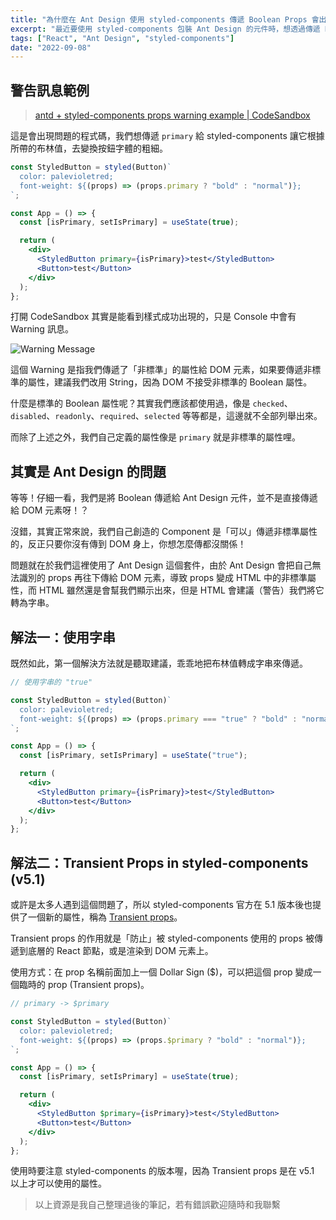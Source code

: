 ```yaml
---
title: "為什麼在 Ant Design 使用 styled-components 傳遞 Boolean Props 會出現警告"
excerpt: "最近要使用 styled-components 包裝 Ant Design 的元件時，想透過傳遞 Boolean 值的 props 來製作動態樣式，結果是成功了但是卻一直跳出警告訊息，這是為什麼呢？"
tags: ["React", "Ant Design", "styled-components"]
date: "2022-09-08"
---
```


## 警告訊息範例

> [antd + styled-components props warning example | CodeSandbox](https://codesandbox.io/s/antd-styled-components-props-issue-2eq1jd)

這是會出現問題的程式碼，我們想傳遞 `primary` 給 styled-components 讓它根據所帶的布林值，去變換按鈕字體的粗細。

```jsx
const StyledButton = styled(Button)`
  color: palevioletred;
  font-weight: ${(props) => (props.primary ? "bold" : "normal")};
`;

const App = () => {
  const [isPrimary, setIsPrimary] = useState(true);

  return (
    <div>
      <StyledButton primary={isPrimary}>test</StyledButton>
      <Button>test</Button>
    </div>
  );
};
```

打開 CodeSandbox 其實是能看到樣式成功出現的，只是 Console 中會有 Warning 訊息。

![Warning Message](https://i.imgur.com/ixJ9xBd.png)

這個 Warning 是指我們傳遞了「非標準」的屬性給 DOM 元素，如果要傳遞非標準的屬性，建議我們改用 String，因為 DOM 不接受非標準的 Boolean 屬性。

什麼是標準的 Boolean 屬性呢？其實我們應該都使用過，像是 `checked`、`disabled`、`readonly`、`required`、`selected` 等等都是，這邊就不全部列舉出來。

而除了上述之外，我們自己定義的屬性像是 `primary` 就是非標準的屬性哩。

## 其實是 Ant Design 的問題

等等！仔細一看，我們是將 Boolean 傳遞給 Ant Design 元件，並不是直接傳遞給 DOM 元素呀！？

沒錯，其實正常來說，我們自己創造的 Component 是「可以」傳遞非標準屬性的，反正只要你沒有傳到 DOM 身上，你想怎麼傳都沒關係！

問題就在於我們這裡使用了 Ant Design 這個套件，由於 Ant Design 會把自己無法識別的 props 再往下傳給 DOM 元素，導致 props 變成 HTML 中的非標準屬性，而 HTML 雖然還是會幫我們顯示出來，但是 HTML 會建議（警告）我們將它轉為字串。

## 解法一：使用字串

既然如此，第一個解決方法就是聽取建議，乖乖地把布林值轉成字串來傳遞。

```jsx
// 使用字串的 "true"

const StyledButton = styled(Button)`
  color: palevioletred;
  font-weight: ${(props) => (props.primary === "true" ? "bold" : "normal")};
`;

const App = () => {
  const [isPrimary, setIsPrimary] = useState("true");

  return (
    <div>
      <StyledButton primary={isPrimary}>test</StyledButton>
      <Button>test</Button>
    </div>
  );
};
```

## 解法二：Transient Props in styled-components (v5.1)

或許是太多人遇到這個問題了，所以 styled-components 官方在 5.1 版本後也提供了一個新的屬性，稱為 [Transient props](https://styled-components.com/docs/api#transient-props)。

Transient props 的作用就是「防止」被 styled-components 使用的 props 被傳遞到底層的 React 節點，或是渲染到 DOM 元素上。

使用方式：在 prop 名稱前面加上一個 Dollar Sign ($)，可以把這個 prop 變成一個臨時的 prop (Transient props)。

```jsx
// primary -> $primary

const StyledButton = styled(Button)`
  color: palevioletred;
  font-weight: ${(props) => (props.$primary ? "bold" : "normal")};
`;

const App = () => {
  const [isPrimary, setIsPrimary] = useState(true);

  return (
    <div>
      <StyledButton $primary={isPrimary}>test</StyledButton>
      <Button>test</Button>
    </div>
  );
};
```

使用時要注意 styled-components 的版本喔，因為 Transient props 是在 v5.1 以上才可以使用的屬性。

> 以上資源是我自己整理過後的筆記，若有錯誤歡迎隨時和我聯繫
